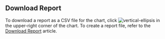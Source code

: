 ## Download Report

To download a report as a CSV file for the chart,
click ![vertical-ellipsis](/_assets/icons/black-and-white/vertical-ellipsis.svg) in the upper-right corner of the chart.
To create a report file, refer to the [Download Report](https://docs.cognigy.com/insights/download-reports/) article. 

